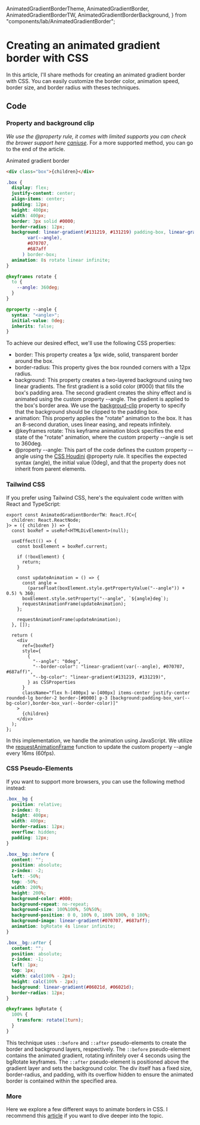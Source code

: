   AnimatedGradientBorderTheme,
  AnimatedGradientBorder,
  AnimatedGradientBorderTW,
  AnimatedGradientBorderBackground,
} from "components/lab/AnimatedGradientBorder";

<LayoutBlog >

# Creating an animated gradient border with CSS

In this article, I'll share methods for creating an animated gradient border with CSS. You can easily customize the border color, animation speed, border size, and border radius with theses techniques.

## Code

### Property and background clip

_We use the @property rule, it comes with limited supports you can check the brower support here [caniuse](https://caniuse.com/?search=%40property)_.
For a more supported method, you can go to the end of the article.

<ComponentPlayground>
  <AnimatedGradientBorder borderColor="(#6366f1, #0ea5e9)">
    <span className="text-center text-xl font-normal text-white">
      Animated gradient border
    </span>
  </AnimatedGradientBorder>
</ComponentPlayground>

```html
<div class="box">{children}</div>
```

```css
.box {
  display: flex;
  justify-content: center;
  align-items: center;
  padding: 12px;
  height: 400px;
  width: 400px;
  border: 3px solid #0000;
  border-radius: 12px;
  background: linear-gradient(#131219, #131219) padding-box, linear-gradient(
        var(--angle),
        #070707,
        #687aff
      ) border-box;
  animation: 8s rotate linear infinite;
}

@keyframes rotate {
  to {
    --angle: 360deg;
  }
}

@property --angle {
  syntax: "<angle>";
  initial-value: 0deg;
  inherits: false;
}
```

To achieve our desired effect, we'll use the following CSS properties:

- border: This property creates a 1px wide, solid, transparent border around the box.
- border-radius: This property gives the box rounded corners with a 12px radius.
- background: This property creates a two-layered background using two linear gradients. The first gradient is a solid color (#000) that fills the box's padding area. The second gradient creates the shiny effect and is animated using the custom property --angle. The gradient is applied to the box's border area.
  We use the [backgroud-clip](https://developer.mozilla.org/en-US/docs/Web/CSS/background-clip) property to specify that the background should be clipped to the padding box.
- animation: This property applies the "rotate" animation to the box. It has an 8-second duration, uses linear easing, and repeats infinitely.
- @keyframes rotate: This keyframe animation block specifies the end state of the "rotate" animation, where the custom property --angle is set to 360deg.
- @property --angle: This part of the code defines the custom property --angle using the [CSS Houdini](https://developer.mozilla.org/en-US/docs/Web/CSS/CSS_Houdini) @property rule. It specifies the expected syntax (angle), the initial value (0deg), and that the property does not inherit from parent elements.

### Tailwind CSS

If you prefer using Tailwind CSS, here's the equivalent code written with React and TypeScript:

```tsx
export const AnimatedGradientBorderTW: React.FC<{
  children: React.ReactNode;
}> = ({ children }) => {
  const boxRef = useRef<HTMLDivElement>(null);

  useEffect(() => {
    const boxElement = boxRef.current;

    if (!boxElement) {
      return;
    }

    const updateAnimation = () => {
      const angle =
        (parseFloat(boxElement.style.getPropertyValue("--angle")) + 0.5) % 360;
      boxElement.style.setProperty("--angle", `${angle}deg`);
      requestAnimationFrame(updateAnimation);
    };

    requestAnimationFrame(updateAnimation);
  }, []);

  return (
    <div
      ref={boxRef}
      style={
        {
          "--angle": "0deg",
          "--border-color": "linear-gradient(var(--angle), #070707, #687aff)",
          "--bg-color": "linear-gradient(#131219, #131219)",
        } as CSSProperties
      }
      className="flex h-[400px] w-[400px] items-center justify-center rounded-lg border-2 border-[#0000] p-3 [background:padding-box_var(--bg-color),border-box_var(--border-color)]"
    >
      {children}
    </div>
  );
};
```

In this implementation, we handle the animation using JavaScript. We utilize the [requestAnimationFrame](https://developer.mozilla.org/en-US/docs/Web/API/window/requestAnimationFrame) function to update the custom property --angle every 16ms (60fps).

### CSS Pseudo-Elements

If you want to support more browsers, you can use the following method instead:

<ComponentPlayground>
  <AnimatedGradientBorderBackground />
</ComponentPlayground>

```css
.box__bg {
  position: relative;
  z-index: 0;
  height: 400px;
  width: 400px;
  border-radius: 12px;
  overflow: hidden;
  padding: 12px;
}

.box__bg::before {
  content: "";
  position: absolute;
  z-index: -2;
  left: -50%;
  top: -50%;
  width: 200%;
  height: 200%;
  background-color: #000;
  background-repeat: no-repeat;
  background-size: 100%100%, 50%50%;
  background-position: 0 0, 100% 0, 100% 100%, 0 100%;
  background-image: linear-gradient(#070707, #687aff);
  animation: bgRotate 4s linear infinite;
}

.box__bg::after {
  content: "";
  position: absolute;
  z-index: -1;
  left: 1px;
  top: 1px;
  width: calc(100% - 2px);
  height: calc(100% - 2px);
  background: linear-gradient(#06021d, #06021d);
  border-radius: 12px;
}

@keyframes bgRotate {
  100% {
    transform: rotate(1turn);
  }
}
```

This technique uses `::before` and `::after` pseudo-elements to create the border and background layers, respectively. The `::before` pseudo-element contains the animated gradient, rotating infinitely over 4 seconds using the bgRotate keyframes. The `::after` pseudo-element is positioned above the gradient layer and sets the background color. The div itself has a fixed size, border-radius, and padding, with its overflow hidden to ensure the animated border is contained within the specified area.

### More

Here we explore a few different ways to animate borders in CSS.
I recommend this [article](https://web.dev/css-border-animations/) if you want to dive deeper into the topic.

</LayoutBlog>
